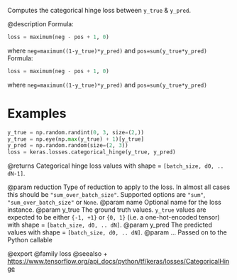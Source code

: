 Computes the categorical hinge loss between `y_true` & `y_pred`.

@description
Formula:

```python
loss = maximum(neg - pos + 1, 0)
```

where `neg=maximum((1-y_true)*y_pred)` and `pos=sum(y_true*y_pred)`
Formula:

```python
loss = maximum(neg - pos + 1, 0)
```

where `neg=maximum((1-y_true)*y_pred)` and `pos=sum(y_true*y_pred)`

# Examples
```python
y_true = np.random.randint(0, 3, size=(2,))
y_true = np.eye(np.max(y_true) + 1)[y_true]
y_pred = np.random.random(size=(2, 3))
loss = keras.losses.categorical_hinge(y_true, y_pred)
```

@returns
Categorical hinge loss values with shape = `[batch_size, d0, .. dN-1]`.

@param reduction Type of reduction to apply to the loss. In almost all cases
    this should be `"sum_over_batch_size"`.
    Supported options are `"sum"`, `"sum_over_batch_size"` or `None`.
@param name Optional name for the loss instance.
@param y_true The ground truth values. `y_true` values are expected to be
    either `{-1, +1}` or `{0, 1}` (i.e. a one-hot-encoded tensor) with
    shape = `[batch_size, d0, .. dN]`.
@param y_pred The predicted values with shape = `[batch_size, d0, .. dN]`.
@param ... Passed on to the Python callable

@export
@family loss
@seealso
+ <https://www.tensorflow.org/api_docs/python/tf/keras/losses/CategoricalHinge>
